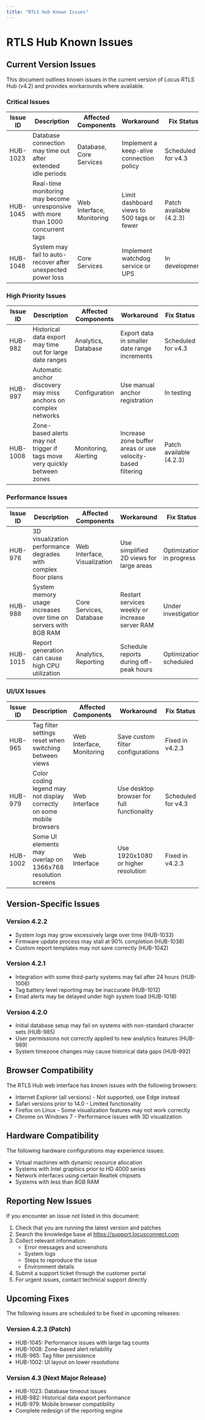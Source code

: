```yaml
---
title: "RTLS Hub Known Issues"
---
```


# RTLS Hub Known Issues

## Current Version Issues

This document outlines known issues in the current version of Locus RTLS Hub (v4.2) and provides workarounds where available.

### Critical Issues

| Issue ID | Description | Affected Components | Workaround | Fix Status |
|----------|-------------|---------------------|------------|------------|
| HUB-1023 | Database connection may time out after extended idle periods | Database, Core Services | Implement a keep-alive connection policy | Scheduled for v4.3 |
| HUB-1045 | Real-time monitoring may become unresponsive with more than 1000 concurrent tags | Web Interface, Monitoring | Limit dashboard views to 500 tags or fewer | Patch available (4.2.3) |
| HUB-1048 | System may fail to auto-recover after unexpected power loss | Core Services | Implement watchdog service or UPS | In development |

### High Priority Issues

| Issue ID | Description | Affected Components | Workaround | Fix Status |
|----------|-------------|---------------------|------------|------------|
| HUB-982 | Historical data export may time out for large date ranges | Analytics, Database | Export data in smaller date range increments | Scheduled for v4.3 |
| HUB-997 | Automatic anchor discovery may miss anchors on complex networks | Configuration | Use manual anchor registration | In testing |
| HUB-1008 | Zone-based alerts may not trigger if tags move very quickly between zones | Monitoring, Alerting | Increase zone buffer areas or use velocity-based filtering | Patch available (4.2.3) |

### Performance Issues

| Issue ID | Description | Affected Components | Workaround | Fix Status |
|----------|-------------|---------------------|------------|------------|
| HUB-976 | 3D visualization performance degrades with complex floor plans | Web Interface, Visualization | Use simplified 2D views for large areas | Optimization in progress |
| HUB-988 | System memory usage increases over time on servers with 8GB RAM | Core Services, Database | Restart services weekly or increase server RAM | Under investigation |
| HUB-1015 | Report generation can cause high CPU utilization | Analytics, Reporting | Schedule reports during off-peak hours | Optimization scheduled |

### UI/UX Issues

| Issue ID | Description | Affected Components | Workaround | Fix Status |
|----------|-------------|---------------------|------------|------------|
| HUB-965 | Tag filter settings reset when switching between views | Web Interface, Monitoring | Save custom filter configurations | Fixed in v4.2.3 |
| HUB-979 | Color coding legend may not display correctly on some mobile browsers | Web Interface | Use desktop browser for full functionality | Scheduled for v4.3 |
| HUB-1002 | Some UI elements may overlap on 1366x768 resolution screens | Web Interface | Use 1920x1080 or higher resolution | Fixed in v4.2.3 |

## Version-Specific Issues

### Version 4.2.2

* System logs may grow excessively large over time (HUB-1033)
* Firmware update process may stall at 90% completion (HUB-1038)
* Custom report templates may not save correctly (HUB-1042)

### Version 4.2.1

* Integration with some third-party systems may fail after 24 hours (HUB-1006)
* Tag battery level reporting may be inaccurate (HUB-1012)
* Email alerts may be delayed under high system load (HUB-1018)

### Version 4.2.0

* Initial database setup may fail on systems with non-standard character sets (HUB-985)
* User permissions not correctly applied to new analytics features (HUB-989)
* System timezone changes may cause historical data gaps (HUB-992)

## Browser Compatibility

The RTLS Hub web interface has known issues with the following browsers:

* Internet Explorer (all versions) - Not supported, use Edge instead
* Safari versions prior to 14.0 - Limited functionality
* Firefox on Linux - Some visualization features may not work correctly
* Chrome on Windows 7 - Performance issues with 3D visualization

## Hardware Compatibility

The following hardware configurations may experience issues:

* Virtual machines with dynamic resource allocation
* Systems with Intel graphics prior to HD 4000 series
* Network interfaces using certain Realtek chipsets
* Systems with less than 8GB RAM

## Reporting New Issues

If you encounter an issue not listed in this document:

1. Check that you are running the latest version and patches
2. Search the knowledge base at https://support.locusconnect.com
3. Collect relevant information:
   * Error messages and screenshots
   * System logs
   * Steps to reproduce the issue
   * Environment details
4. Submit a support ticket through the customer portal
5. For urgent issues, contact technical support directly

## Upcoming Fixes

The following issues are scheduled to be fixed in upcoming releases:

### Version 4.2.3 (Patch)

* HUB-1045: Performance issues with large tag counts
* HUB-1008: Zone-based alert reliability
* HUB-965: Tag filter persistence
* HUB-1002: UI layout on lower resolutions

### Version 4.3 (Next Major Release)

* HUB-1023: Database timeout issues
* HUB-982: Historical data export performance
* HUB-979: Mobile browser compatibility
* Complete redesign of the reporting engine
